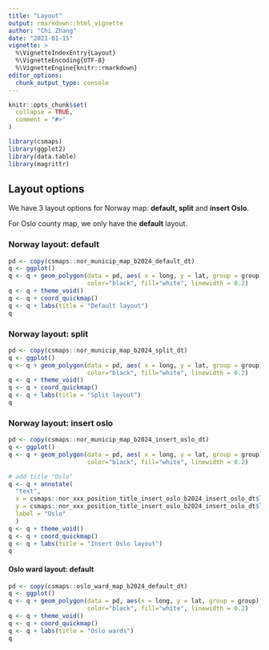 ```yaml
---
title: "Layout"
output: rmarkdown::html_vignette
author: "Chi Zhang"
date: "2021-01-15"
vignette: >
  %\VignetteIndexEntry{Layout}
  %\VignetteEncoding{UTF-8}
  %\VignetteEngine{knitr::rmarkdown}
editor_options: 
  chunk_output_type: console
---
```



```r
knitr::opts_chunk$set(
  collapse = TRUE,
  comment = "#>"
)
```

```r
library(csmaps)
library(ggplot2)
library(data.table)
library(magrittr)
```

## Layout options

We have 3 layout options for Norway map: **default, split** and **insert Oslo**. 

For Oslo county map, we only have the **default** layout. 

### Norway layout: default

```r
pd <- copy(csmaps::nor_municip_map_b2024_default_dt)
q <- ggplot()
q <- q + geom_polygon(data = pd, aes( x = long, y = lat, group = group), 
                      color="black", fill="white", linewidth = 0.2)
q <- q + theme_void()
q <- q + coord_quickmap()
q <- q + labs(title = "Default layout")
q
```

### Norway layout: split 

```r
pd <- copy(csmaps::nor_municip_map_b2024_split_dt)
q <- ggplot()
q <- q + geom_polygon(data = pd, aes( x = long, y = lat, group = group), 
                      color="black", fill="white", linewidth = 0.2)
q <- q + theme_void()
q <- q + coord_quickmap()
q <- q + labs(title = "Split layout")
q
```

### Norway layout: insert oslo

```r
pd <- copy(csmaps::nor_municip_map_b2024_insert_oslo_dt)
q <- ggplot()
q <- q + geom_polygon(data = pd, aes( x = long, y = lat, group = group), 
                      color="black", fill="white", linewidth = 0.2)

# add title "Oslo"
q <- q + annotate(
  "text", 
  x = csmaps::nor_xxx_position_title_insert_oslo_b2024_insert_oslo_dt$long, 
  y = csmaps::nor_xxx_position_title_insert_oslo_b2024_insert_oslo_dt$lat,
  label = "Oslo"
  )
q <- q + theme_void()
q <- q + coord_quickmap()
q <- q + labs(title = "Insert Oslo layout")
q
```

#### Oslo ward layout: default 

```r
pd <- copy(csmaps::oslo_ward_map_b2024_default_dt)
q <- ggplot()
q <- q + geom_polygon(data = pd, aes(x = long, y = lat, group = group), 
                      color="black", fill="white", linewidth = 0.2)
q <- q + theme_void()
q <- q + coord_quickmap()
q <- q + labs(title = "Oslo wards")
q
```






